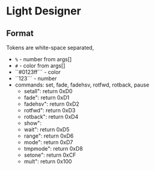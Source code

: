 # Light Designer



<LightDesigner />

## Format

Tokens are white-space separated,
* ``%`` - number from args[]
* ``#`` - color from args[]
* ``#0123ff``` - color
* ``123``` - number
* commands: set, fade, fadehsv, rotfwd, rotback, pause
    * setall": return 0xD0
    * fade": return 0xD1
    * fadehsv": return 0xD2
    * rotfwd": return 0xD3
    * rotback": return 0xD4
    * show":
    * wait": return 0xD5
    * range": return 0xD6
    * mode": return 0xD7
    * tmpmode": return 0xD8
    * setone": return 0xCF
    * mult": return 0x100

